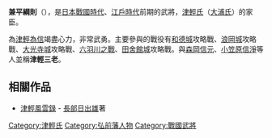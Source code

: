 {{japanese|japanese=兼平綱則|kana=かねひら つなのり|romaji=Kanehira Tsunanori}}

'''兼平綱則'''（{{bd|？||1625年||}}），是[[戰國_(日本)|日本戰國時代]]、[[江戶時代|江戶時代]]前期的武將，[[津輕氏|津輕氏]]（[[大浦氏|大浦氏]]）的家臣。

為[[津輕為信|津輕為信]]竭盡心力，非常武勇。主要參與的戰役有[[和德城|和德城]]攻略戰、[[浪岡城|浪岡城]]攻略戰、[[大光寺城|大光寺城]]攻略戰、[[六羽川之戰|六羽川之戰]]、[[田舍館城|田舍館城]]攻略戰。與[[森岡信元|森岡信元]]、[[小笠原信淨|小笠原信淨]]等人並稱'''津輕三老'''。

==相關作品==
*[[津輕風雲錄|津輕風雲錄]] - [[長部日出雄|長部日出雄]]著

{{Samurai-stub}}

{{DEFAULTSORT:Kanehira Tsunanori}}

[[Category:津輕氏|Category:津輕氏]]
[[Category:弘前藩人物|Category:弘前藩人物]]
[[Category:戰國武將|Category:戰國武將]]